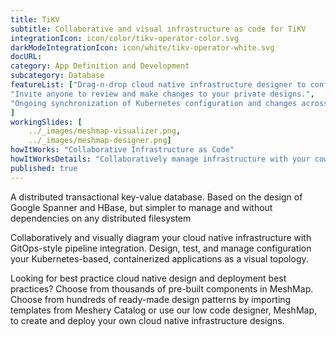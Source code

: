 ---title: TiKV  subtitle: Collaborative and visual infrastructure as code for TiKVintegrationIcon: icon/color/tikv-operator-color.svgdarkModeIntegrationIcon: icon/white/tikv-operator-white.svgdocURL: category: App Definition and Developmentsubcategory: DatabasefeatureList: ["Drag-n-drop cloud native infrastructure designer to configure, model, and deploy your workloads.","Invite anyone to review and make changes to your private designs.","Ongoing synchronization of Kubernetes configuration and changes across any number of clusters."]workingSlides: [    ../_images/meshmap-visualizer.png,    ../_images/meshmap-designer.png]howItWorks: "Collaborative Infrastructure as Code"howItWorksDetails: "Collaboratively manage infrastructure with your coworkers synchronously sharing the same designs."published: true---<p>    A distributed transactional key-value database. Based on the design of Google Spanner and HBase, but simpler to manage and without dependencies on any distributed filesystem</p><p>    Collaboratively and visually diagram your cloud native infrastructure with GitOps-style pipeline integration. Design, test, and manage configuration your Kubernetes-based, containerized applications as a visual topology.</p><p>    Looking for best practice cloud native design and deployment best practices? Choose from thousands of pre-built components in MeshMap. Choose from hundreds of ready-made design patterns by importing templates from Meshery Catalog or use our low code designer, MeshMap, to create and deploy your own cloud native infrastructure designs.</p>